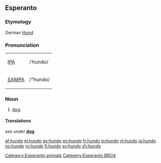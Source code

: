 ==Esperanto==
===Etymology===
German [[Hund]]
===Pronunciation===
{| border=1 cellpadding=5
| [[w:IPA|IPA]] || /ˈhundo/
|-
| [[w:SAMPA|SAMPA]] || /"hundo/
|}

=== Noun ===
{{eo-noun}}
# [[dog]].

====Translations====
''see under'' '''[[dog]]'''

[[Category:Esperanto animals]]
[[Category:Esperanto BRO4]]

[[af:hundo]]
[[el:hundo]]
[[es:hundo]]
[[eo:hundo]]
[[fr:hundo]]
[[io:hundo]]
[[nl:hundo]]
[[ja:hundo]]
[[no:hundo]]
[[ro:hundo]]
[[fi:hundo]]
[[sv:hundo]]
[[zh:hundo]]